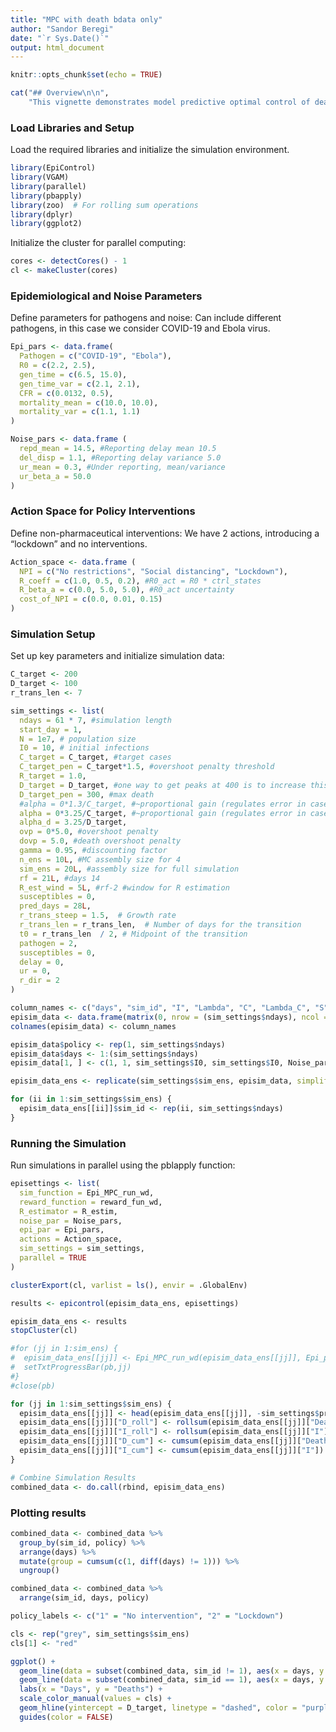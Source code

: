 ```yaml
---
title: "MPC with death bdata only"
author: "Sandor Beregi"
date: "`r Sys.Date()`"
output: html_document
---
```


```r
knitr::opts_chunk$set(echo = TRUE)
```

```r
cat("## Overview\n\n",
    "This vignette demonstrates model predictive optimal control of deaths for COVID-19 based on death data only \n\n")
```

### Load Libraries and Setup

Load the required libraries and initialize the simulation environment.

```r
library(EpiControl)
library(VGAM)
library(parallel)
library(pbapply)
library(zoo)  # For rolling sum operations
library(dplyr)
library(ggplot2)
```

Initialize the cluster for parallel computing:

```r
cores <- detectCores() - 1
cl <- makeCluster(cores)
```

### Epidemiological and Noise Parameters

Define parameters for pathogens and noise: Can include different pathogens, in this case we consider COVID-19 and Ebola virus.

```r
Epi_pars <- data.frame(
  Pathogen = c("COVID-19", "Ebola"),
  R0 = c(2.2, 2.5),
  gen_time = c(6.5, 15.0),
  gen_time_var = c(2.1, 2.1),
  CFR = c(0.0132, 0.5),
  mortality_mean = c(10.0, 10.0),
  mortality_var = c(1.1, 1.1)
)

Noise_pars <- data.frame (
  repd_mean = 14.5, #Reporting delay mean 10.5
  del_disp = 1.1, #Reporting delay variance 5.0
  ur_mean = 0.3, #Under reporting, mean/variance
  ur_beta_a = 50.0
)
```

### Action Space for Policy Interventions

Define non-pharmaceutical interventions: We have 2 actions, introducing a "lockdown" and no interventions.

```r
Action_space <- data.frame (
  NPI = c("No restrictions", "Social distancing", "Lockdown"),
  R_coeff = c(1.0, 0.5, 0.2), #R0_act = R0 * ctrl_states
  R_beta_a = c(0.0, 5.0, 5.0), #R0_act uncertainty
  cost_of_NPI = c(0.0, 0.01, 0.15)
)
```

### Simulation Setup

Set up key parameters and initialize simulation data:

```r
C_target <- 200
D_target <- 100
r_trans_len <- 7

sim_settings <- list(
  ndays = 61 * 7, #simulation length
  start_day = 1,
  N = 1e7, # population size
  I0 = 10, # initial infections
  C_target = C_target, #target cases
  C_target_pen = C_target*1.5, #overshoot penalty threshold
  R_target = 1.0,
  D_target = D_target, #one way to get peaks at 400 is to increase this to 15
  D_target_pen = 300, #max death
  #alpha = 0*1.3/C_target, #~proportional gain (regulates error in cases) covid
  alpha = 0*3.25/C_target, #~proportional gain (regulates error in cases) ebola
  alpha_d = 3.25/D_target,
  ovp = 0*5.0, #overshoot penalty
  dovp = 5.0, #death overshoot penalty
  gamma = 0.95, #discounting factor
  n_ens = 10L, #MC assembly size for 4
  sim_ens = 20L, #assembly size for full simulation
  rf = 21L, #days 14
  R_est_wind = 5L, #rf-2 #window for R estimation
  susceptibles = 0,
  pred_days = 28L,
  r_trans_steep = 1.5,  # Growth rate
  r_trans_len = r_trans_len,  # Number of days for the transition
  t0 = r_trans_len  / 2, # Midpoint of the transition
  pathogen = 2,
  susceptibles = 0,
  delay = 0,
  ur = 0,
  r_dir = 2
)

column_names <- c("days", "sim_id", "I", "Lambda", "C", "Lambda_C", "S", "Deaths", "Re", "Rew", "Rest", "R0est", "policy", "R_coeff")
episim_data <- data.frame(matrix(0, nrow = (sim_settings$ndays), ncol = length(column_names)))
colnames(episim_data) <- column_names

episim_data$policy <- rep(1, sim_settings$ndays)
episim_data$days <- 1:(sim_settings$ndays)
episim_data[1, ] <- c(1, 1, sim_settings$I0, sim_settings$I0, Noise_pars$ur_mean * sim_settings$I0, Noise_pars$ur_mean * sim_settings$I0, sim_settings$N - sim_settings$I0, 0, Epi_pars[1, "R0"], Epi_pars[1, "R0"], 1, 1, 1, 1)

episim_data_ens <- replicate(sim_settings$sim_ens, episim_data, simplify = FALSE)

for (ii in 1:sim_settings$sim_ens) {
  episim_data_ens[[ii]]$sim_id <- rep(ii, sim_settings$ndays)
}
```

### Running the Simulation

Run simulations in parallel using the pblapply function:

```r

episettings <- list(
  sim_function = Epi_MPC_run_wd,
  reward_function = reward_fun_wd,
  R_estimator = R_estim,
  noise_par = Noise_pars,
  epi_par = Epi_pars,
  actions = Action_space,
  sim_settings = sim_settings,
  parallel = TRUE
)

clusterExport(cl, varlist = ls(), envir = .GlobalEnv)

results <- epicontrol(episim_data_ens, episettings)

episim_data_ens <- results
stopCluster(cl)

#for (jj in 1:sim_ens) {
#  episim_data_ens[[jj]] <- Epi_MPC_run_wd(episim_data_ens[[jj]], Epi_pars, Noise_pars, Action_space, pred_days = pred_days, n_ens = n_ens, ndays = nrow(episim_data), R_est_wind = R_est_wind, pathogen = 1, susceptibles = 0, delay = 0, ur = 0, r_dir = 2, N = N)
#  setTxtProgressBar(pb,jj)
#}
#close(pb)

for (jj in 1:sim_settings$sim_ens) {
  episim_data_ens[[jj]] <- head(episim_data_ens[[jj]], -sim_settings$pred_days)
  episim_data_ens[[jj]]["D_roll"] <- rollsum(episim_data_ens[[jj]]["Deaths"], 7, fill = NA)
  episim_data_ens[[jj]]["I_roll"] <- rollsum(episim_data_ens[[jj]]["I"], 7, fill = NA)
  episim_data_ens[[jj]]["D_cum"] <- cumsum(episim_data_ens[[jj]]["Deaths"])
  episim_data_ens[[jj]]["I_cum"] <- cumsum(episim_data_ens[[jj]]["I"])
}

# Combine Simulation Results
combined_data <- do.call(rbind, episim_data_ens)
```

### Plotting results

```r

combined_data <- combined_data %>%
  group_by(sim_id, policy) %>%
  arrange(days) %>%
  mutate(group = cumsum(c(1, diff(days) != 1))) %>%
  ungroup()

combined_data <- combined_data %>%
  arrange(sim_id, days, policy)

policy_labels <- c("1" = "No intervention", "2" = "Lockdown")

cls <- rep("grey", sim_settings$sim_ens)
cls[1] <- "red"

ggplot() +
  geom_line(data = subset(combined_data, sim_id != 1), aes(x = days, y = Deaths, color = as.factor(sim_id)), alpha = 0.3) +
  geom_line(data = subset(combined_data, sim_id == 1), aes(x = days, y = Deaths), color = "darkred", alpha = 1.0) +
  labs(x = "Days", y = "Deaths") +
  scale_color_manual(values = cls) +
  geom_hline(yintercept = D_target, linetype = "dashed", color = "purple", size=0.25)+
  guides(color = FALSE)
```

